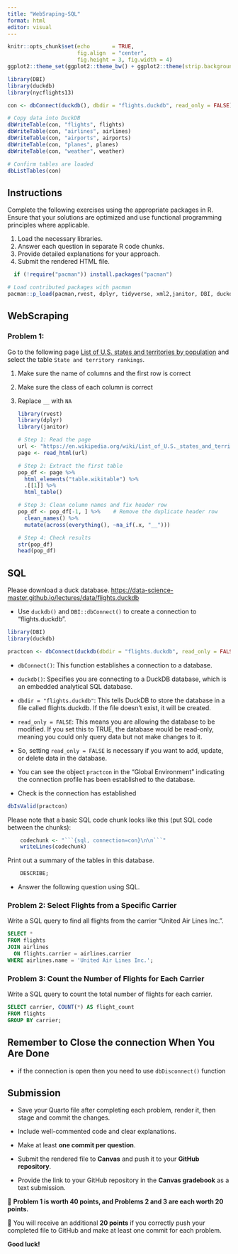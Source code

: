 ```yaml
---
title: "WebSraping-SQL"
format: html
editor: visual
---
```


```r
knitr::opts_chunk$set(echo       = TRUE, 
                      fig.align  = "center",
                      fig.height = 3, fig.width = 4)
ggplot2::theme_set(ggplot2::theme_bw() + ggplot2::theme(strip.background = ggplot2::element_rect(fill = "white")))
```

```r
library(DBI)
library(duckdb)
library(nycflights13)

con <- dbConnect(duckdb(), dbdir = "flights.duckdb", read_only = FALSE)

# Copy data into DuckDB
dbWriteTable(con, "flights", flights)
dbWriteTable(con, "airlines", airlines)
dbWriteTable(con, "airports", airports)
dbWriteTable(con, "planes", planes)
dbWriteTable(con, "weather", weather)

# Confirm tables are loaded
dbListTables(con)


```

## Instructions

Complete the following exercises using the appropriate packages in R. Ensure that your solutions are optimized and use functional programming principles where applicable.

1.  Load the necessary libraries.
2.  Answer each question in separate R code chunks.
3.  Provide detailed explanations for your approach.
4.  Submit the rendered HTML file.

```r
  if (!require("pacman")) install.packages("pacman")

# Load contributed packages with pacman
pacman::p_load(pacman,rvest, dplyr, tidyverse, xml2,janitor, DBI, duckdb, nycflights13)
```

## WebScraping

### Problem 1:

Go to the following page [List of U.S. states and territories by population](https://en.wikipedia.org/wiki/List_of_U.S._states_and_territories_by_population) and select the table `State and territory rankings`.

1.  Make sure the name of columns and the first row is correct\

2.  Make sure the class of each column is correct\

3.  Replace `__` with `NA`\

    ```r
    library(rvest)
    library(dplyr)
    library(janitor)

    # Step 1: Read the page
    url <- "https://en.wikipedia.org/wiki/List_of_U.S._states_and_territories_by_population"
    page <- read_html(url)

    # Step 2: Extract the first table
    pop_df <- page %>%
      html_elements("table.wikitable") %>%
      .[[1]] %>%
      html_table()

    # Step 3: Clean column names and fix header row
    pop_df <- pop_df[-1, ] %>%    # Remove the duplicate header row
      clean_names() %>%
      mutate(across(everything(), ~na_if(.x, "__")))

    # Step 4: Check results
    str(pop_df)
    head(pop_df)

    ```

## SQL

Please download a duck database. <https://data-science-master.github.io/lectures/data/flights.duckdb>

-   Use `duckdb()` and `DBI::dbConnect()` to create a connection to "flights.duckdb".

```r
library(DBI)
library(duckdb)

practcon <- dbConnect(duckdb(dbdir = "flights.duckdb", read_only = FALSE))

```

-   `dbConnect()`: This function establishes a connection to a database.

-   `duckdb()`: Specifies you are connecting to a DuckDB database, which is an embedded analytical SQL database.

-   `dbdir = "flights.duckdb"`: This tells DuckDB to store the database in a file called flights.duckdb. If the file doesn't exist, it will be created.

-   `read_only = FALSE`: This means you are allowing the database to be modified. If you set this to TRUE, the database would be read-only, meaning you could only query data but not make changes to it.

-   So, setting `read_only = FALSE` is necessary if you want to add, update, or delete data in the database.

-   You can see the object `practcon` in the "Global Environment" indicating the connection profile has been established to the database.

-   Check is the connection has established

```r
dbIsValid(practcon)
```

Please note that a basic SQL code chunk looks like this (put SQL code between the chunks):

```r
    codechunk <- "```{sql, connection=con}\n\n```"
    writeLines(codechunk)
```

Print out a summary of the tables in this database.

```sql
    DESCRIBE;
```

-   Answer the following question using SQL.

### Problem 2: Select Flights from a Specific Carrier

Write a SQL query to find all flights from the carrier "United Air Lines Inc.".

```sql
SELECT *
FROM flights
JOIN airlines
  ON flights.carrier = airlines.carrier
WHERE airlines.name = 'United Air Lines Inc.';

```

### Problem 3: Count the Number of Flights for Each Carrier

Write a SQL query to count the total number of flights for each carrier.


```sql
SELECT carrier, COUNT(*) AS flight_count
FROM flights
GROUP BY carrier;
```


## Remember to Close the connection When You Are Done

-   if the connection is open then you need to use `dbDisconnect()` function

## Submission

-   Save your Quarto file after completing each problem, render it, then stage and commit the changes.\

-   Include well-commented code and clear explanations.\

-   Make at least **one commit per question**.\

-   Submit the rendered file to **Canvas** and push it to your **GitHub repository**.\

-   Provide the link to your GitHub repository in the **Canvas gradebook** as a text submission.\

🔹 **Problem 1 is worth 40 points, and Problems 2 and 3 are each worth 20 points.**\

🔹 You will receive an additional **20 points** if you correctly push your completed file to GitHub and make at least one commit for each problem.\

**Good luck!**
